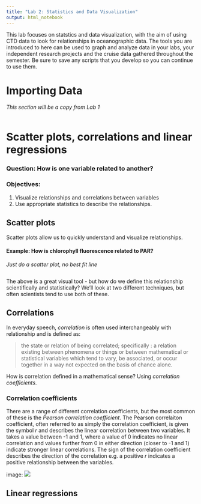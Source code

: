 ```yaml
---
title: "Lab 2: Statistics and Data Visualization"
output: html_notebook
---
```


This lab focuses on statstics and data visualization, with the aim of using CTD data to look for relationships in oceanographic data. The tools you are introduced to here can be used to graph and analyze data in your labs, your independent research projects and the cruise data gathered throughout the semester. Be sure to save any scripts that you develop so you can continue to use them.

# Importing Data

*This section will be a copy from Lab 1*

```r

```

# Scatter plots, correlations and linear regressions

### Question: How is one variable related to another?

### Objectives:

1. Visualize relationships and correlations between variables
2. Use appropriate statistics to describe the relationships.

## Scatter plots

Scatter plots allow us to quickly understand and visualize relationships.

#### Example: How is chlorophyll fluorescence related to PAR?

*Just do a scatter plot, no best fit line*
```r

```

The above is a great visual tool - but how do we define this relationship scientifically and statistically? We'll look at two different techniques, but often scientists tend to use both of these.

## Correlations

In everyday speech, *correlation* is often used interchangeably with relationship and is defined as:

> the state or relation of being correlated; specifically : a relation existing between phenomena or things or between mathematical or statistical variables which tend to vary, be associated, or occur together in a way not expected on the basis of chance alone.

How is correlation defined in a mathematical sense? Using *correlation coefficients*.

### Correlation coefficients

There are a range of different correlation coefficients, but the most common of these is the *Pearson correlation coefficient*. The Pearson correlaiton coefficient, often referred to as simply the correlation coefficient, is given the symbol $r$ and describes the linear correlation between two variables. It takes a value between -1 and 1, where a value of 0 indicates no linear correlation and values further from 0 in either direction (closer to -1 and 1) indicate stronger linear correlations. The sign of the correlation coefficient describes the direction of the correlation e.g. a positive $r$ indicates a positive relationship between the variables.

image: ![](C:\Users\Catherine\Documents\REUColbyCoding\CMdev\RbigelowCMdev\Lab02_2018\Correlation_examples2.png)

## Linear regressions



